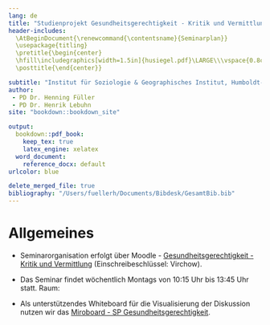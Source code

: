 ```yaml
---
lang: de
title: "Studienprojekt Gesundheitsgerechtigkeit - Kritik und Vermittlung"
header-includes: 
  \AtBeginDocument{\renewcommand{\contentsname}{Seminarplan}}
  \usepackage{titling}
  \pretitle{\begin{center}
  \hfill\includegraphics[width=1.5in]{husiegel.pdf}\LARGE\\\vspace{0.8cm}}
  \posttitle{\end{center}}

subtitle: "Institut für Soziologie & Geographisches Institut, Humboldt-Universität zu Berlin, SoSe 2022"
author: 
 - PD Dr. Henning Füller
 - PD Dr. Henrik Lebuhn
site: "bookdown::bookdown_site"

output:
  bookdown::pdf_book:
    keep_tex: true
    latex_engine: xelatex
  word_document:
    reference_docx: default
urlcolor: blue

delete_merged_file: true
bibliography: "/Users/fuellerh/Documents/Bibdesk/GesamtBib.bib"
---
```


\newpage

# Allgemeines {.unnumbered}

- Seminarorganisation erfolgt über Moodle - [Gesundheitsgerechtigkeit - Kritik und Vermittlung](https://moodle.hu-berlin.de/course/view.php?id=110268) (Einschreibeschlüssel: Virchow).

- Das Seminar findet wöchentlich Montags von 10:15 Uhr bis 13:45 Uhr statt. Raum: 

- Als unterstützendes Whiteboard für die Visualisierung der Diskussion nutzen wir das [Miroboard - SP Gesundheitsgerechtigkeit](https://miro.com/app/board/uXjVOF6MyAc=/?invite_link_id=891179698806).


